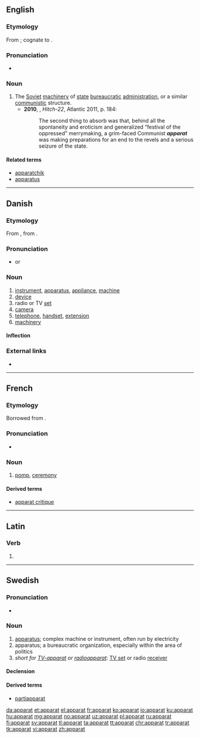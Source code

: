 {{also|Apparat}}
==English==

===Etymology===
From {{etyl|ru|en}} {{term|аппарат||[[apparatus]], apparat|tr=apparát|lang=ru}}; cognate to {{term|apparatus|lang=en}}.

===Pronunciation===
* {{rhymes|ɑː(ɹ)t}}

===Noun===
{{en-noun|~}}

# The [[Soviet]] [[machinery]] of [[state]] [[bureaucratic]] [[administration]], or a similar [[communistic]] structure.
#* '''2010''', {{w|Christopher Hitchens}}, ''Hitch-22'', Atlantic 2011, p. 184:
#*: The second thing to absorb was that, behind all the spontaneity and eroticism and generalized “festival of the oppressed” merrymaking, a grim-faced Communist '''''apparat''''' was making preparations for an end to the revels and a serious seizure of the state.

====Related terms====
* [[apparatchik]]
* [[apparatus]]

----

==Danish==

===Etymology===
From {{etyl|de|da}} {{term|Apparat||device, apparatus|lang=de}}, from {{etyl|la|da}} {{m|la|apparātus}}.

===Pronunciation===
* {{IPA|/aparat/|[ɑb̥ɑˈʁɑːˀd̥]|lang=da}} or {{IPA|/apərat/|[ɑb̥əˈʁɑːˀd̥]|lang=da}}

===Noun===
{{da-noun|et|er}}

# [[instrument]], [[apparatus]], [[appliance]], [[machine]]
# [[device]]
# radio or TV [[set]]
# [[camera]]
# [[telephone]], [[handset]], [[extension]]
# [[machinery]]

====Inflection====
{{da-noun-infl|et|er}}

===External links===
* {{pedialite|lang=da}}

----

==French==

===Etymology===
Borrowed from {{etyl|la|fr}} {{term|apparatus|lang=la}}.

===Pronunciation===
* {{IPA|/apaʁa/|lang=fr}}

===Noun===
{{fr-noun|m}}

# [[pomp]], [[ceremony]]

====Derived terms====
* [[apparat critique]]

----

==Latin==

===Verb===
{{la-verb-form|apparat}}

# {{conjugation of|apparō||3|s|pres|act|ind|lang=la}}

----

==Swedish==

===Pronunciation===
* {{audio|Sv-en apparat.ogg|Audio|lang=sv}}

===Noun===
{{sv-noun|c}}

# [[apparatus]]; complex machine or instrument, often run by electricity
# apparatus; a bureaucratic organization, especially within the area of politics
# ''short for [[TV-apparat]] or [[radioapparat]]'': [[TV set]] or radio [[receiver]]

====Declension====
{{sv-noun-reg-er}}

====Derived terms====
* {{sense|bureaucratic organization}}  [[partiapparat]]

[[da:apparat]]
[[et:apparat]]
[[el:apparat]]
[[fr:apparat]]
[[ko:apparat]]
[[io:apparat]]
[[ku:apparat]]
[[hu:apparat]]
[[mg:apparat]]
[[no:apparat]]
[[uz:apparat]]
[[pl:apparat]]
[[ru:apparat]]
[[fi:apparat]]
[[sv:apparat]]
[[tl:apparat]]
[[ta:apparat]]
[[tt:apparat]]
[[chr:apparat]]
[[tr:apparat]]
[[tk:apparat]]
[[vi:apparat]]
[[zh:apparat]]
